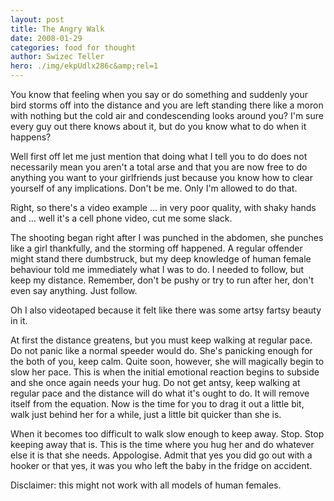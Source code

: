 ```yaml
---
layout: post
title: The Angry Walk
date: 2008-01-29
categories: food for thought
author: Swizec Teller
hero: ./img/ekpUdlx286c&amp;rel=1
---
```


You know that feeling when you say or do something and suddenly your bird storms off into the distance and you are left standing there like a moron with nothing but the cold air and condescending looks around you? I'm sure every guy out there knows about it, but do you know what to do when it happens?

Well first off let me just mention that doing what I tell you to do does not necessarily mean you aren't a total arse and that you are now free to do anything you want to your girlfriends just because you know how to clear yourself of any implications. Don't be me. Only I'm allowed to do that.

Right, so there's a video example ... in very poor quality, with shaky hands and ... well it's a cell phone video, cut me some slack.

The shooting began right after I was punched in the abdomen, she punches like a girl thankfully, and the storming off happened. A regular offender might stand there dumbstruck, but my deep knowledge of human female behaviour told me immediately what I was to do. I needed to follow, but keep my distance. Remember, don't be pushy or try to run after her, don't even say anything. Just follow.

Oh I also videotaped because it felt like there was some artsy fartsy beauty in it.

At first the distance greatens, but you must keep walking at regular pace. Do not panic like a normal speeder would do. She's panicking enough for the both of you, keep calm. Quite soon, however, she will magically begin to slow her pace. This is when the initial emotional reaction begins to subside and she once again needs your hug. Do not get antsy, keep walking at regular pace and the distance will do what it's ought to do. It will remove itself from the equation. Now is the time for you to drag it out a little bit, walk just behind her for a while, just a little bit quicker than she is.

When it becomes too difficult to walk slow enough to keep away. Stop. Stop keeping away that is. This is the time where you hug her and do whatever else it is that she needs. Appologise. Admit that yes you did go out with a hooker or that yes, it was you who left the baby in the fridge on accident.

Disclaimer: this might not work with all models of human females.
